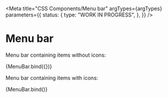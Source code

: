 
<Meta
  title="CSS Components/Menu bar"
  argTypes={argTypes}
  parameters={{
    status: {
      type: "WORK IN PROGRESS",
    },
  }}
/>

# Menu bar

Menu bar containing items without icons:

<Canvas>
  <Story name="Menu bar without icons" args={defaultArgs}>
    {MenuBar.bind({})}
  </Story>
</Canvas>

<ArgsTable story="Button" />

Menu bar containing items with icons:

<Canvas>
  <Story name="Menu bar with icons" args={{ ...defaultArgs, useIcons: true }}>
    {MenuBar.bind()}
  </Story>
</Canvas>
